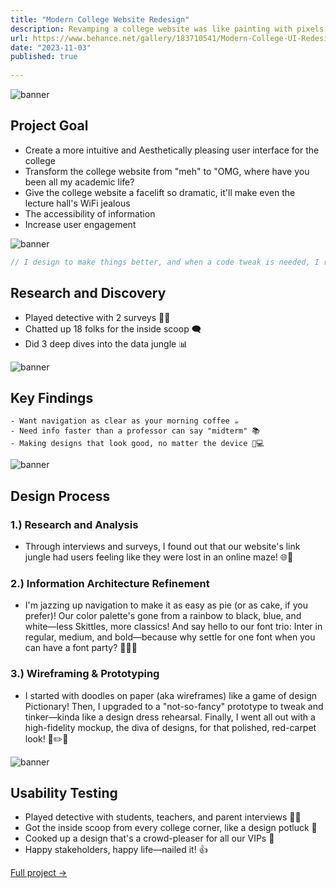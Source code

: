 ```yaml
---
title: "Modern College Website Redesign"
description: Revamping a college website was like painting with pixels, blending color theory and sleek UI for a fresh, immersive student experience. Dive into this case study to see how we gave the old site a modern campus vibe, one click at a time.
url: https://www.behance.net/gallery/183710541/Modern-College-UI-Redesign
date: "2023-11-03"
published: true
  
---
```



![banner](/images/one.png)

## Project Goal
- Create a more intuitive and Aesthetically pleasing user interface for the college
- Transform the college website from "meh" to "OMG, where have you been all my academic life?
- Give the college website a facelift so dramatic, it'll make even the lecture hall's WiFi jealous
- The accessibility of information
- Increase user engagement

![banner](/images/CSE_Home1.png)

```ts
// I design to make things better, and when a code tweak is needed, I roll up my sleeves and dive in.
```


## Research and Discovery

- Played detective with 2 surveys 🕵️‍♂️
- Chatted up 18 folks for the inside scoop 🗨️
- Did 3 deep dives into the data jungle 📊

![banner](/images/Dropdowns.png)


## Key Findings

```
- Want navigation as clear as your morning coffee ☕️
- Need info faster than a professor can say "midterm" 📚
- Making designs that look good, no matter the device 📱💻
```

![banner](/images/Programmes_Dropdown.png)


## Design Process

### 1.) Research and Analysis
- Through interviews and surveys, I found out that our website's link jungle had users feeling like they were lost in an online maze! 🌐🤔

### 2.) Information Architecture Refinement
- I'm jazzing up navigation to make it as easy as pie (or as cake, if you prefer)! Our color palette's gone from a rainbow to black, blue, and white—less Skittles, more classics! And say hello to our font trio: Inter in regular, medium, and bold—because why settle for one font when you can have a font party? 🎉🎨🔠

### 3.) Wireframing & Prototyping
- I started with doodles on paper (aka wireframes) like a game of design Pictionary! Then, I upgraded to a "not-so-fancy" prototype to tweak and tinker—kinda like a design dress rehearsal. Finally, I went all out with a high-fidelity mockup, the diva of designs, for that polished, red-carpet look! 🎨✏️👗

![banner](/images/BlueVariant_footer.png)


## Usability Testing
- Played detective with students, teachers, and parent interviews 🕵️‍♂️
- Got the inside scoop from every college corner, like a design potluck 🍲
- Cooked up a design that's a crowd-pleaser for all our VIPs 🎉
- Happy stakeholders, happy life—nailed it! 👍

[Full project ->](https://www.behance.net/gallery/183710541/Modern-College-UI-Redesign)




